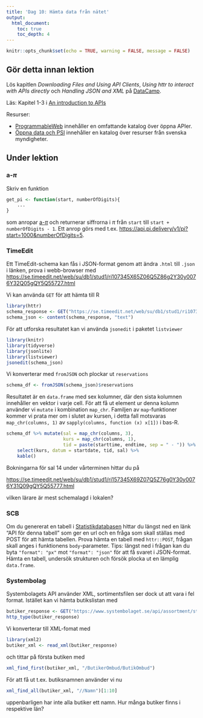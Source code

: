 ```yaml
---
title: 'Dag 10: Hämta data från nätet'
output:
  html_document:
    toc: true
    toc_depth: 4    
---
```

```r
knitr::opts_chunk$set(echo = TRUE, warning = FALSE, message = FALSE)
```
## Gör detta innan lektion

Lös kapitlen *Downloading Files and Using API Clients*, *Using httr to interact with APIs directly* och *Handling JSON and XML* på [DataCamp](https://www.datacamp.com/groups/statistisk-databehandling-vt18).

Läs: Kapitel 1-3 i [An introduction to APIs](https://zapier.com/learn/apis/)

Resurser: 

* [ProgrammableWeb](https://www.programmableweb.com/) innehåller en omfattande katalog över öppna APIer.
* [Öppna data och PSI](https://oppnadata.se/) innehåller en katalog över resurser från svenska myndigheter.

## Under lektion

### a-$\pi$

Skriv en funktion
```r
get_pi <- function(start, numberOfDigits){
    ...
}
```
som anropar [a-$\pi$](https://pi.delivery/#apipi_get) och returnerar siffrorna i $\pi$ från `start` till `start + numberOfDigits - 1`. Ett anrop görs med t.ex. <https://api.pi.delivery/v1/pi?start=1000&numberOfDigits=5>.

### TimeEdit

Ett TimeEdit-schema kan fås i JSON-format genom att ändra `.html` till `.json` i länken, prova i webb-browser med
<https://se.timeedit.net/web/su/db1/stud1/ri107345X65Z06Q5Z86g2Y30y0076Y32Q05gQY5Q55727.html>

Vi kan använda `GET` för att hämta till R

```r
library(httr)
schema_response <- GET("https://se.timeedit.net/web/su/db1/stud1/ri107345X65Z06Q5Z86g2Y30y0076Y32Q05gQY5Q55727.json")
schema_json <- content(schema_response, "text")
```

För att utforska resultatet kan vi använda `jsonedit` i paketet `listviewer`
```r
library(knitr)
library(tidyverse)
library(jsonlite)
library(listviewer)
jsonedit(schema_json)
```

Vi konverterar med `fromJSON` och plockar ut `reservations`
```r
schema_df <- fromJSON(schema_json)$reservations
```

Resultatet är en `data.frame` med sex kolumner, där den sista kolumnen innehåller en vektor i varje cell. För att få ut element ur denna kolumn använder vi `mutate` i kombination `map_chr`. Familjen av `map`-funktioner kommer vi prata mer om i slutet av kursen, i detta fall motsvaras `map_chr(columns, 1)` av `sapply(columns, function (x) x[1])` i bas-R.


```r
schema_df %>% mutate(sal = map_chr(columns, 3), 
                     kurs = map_chr(columns, 1), 
                     tid = paste(starttime, endtime, sep = " - ")) %>% 
    select(kurs, datum = startdate, tid, sal) %>% 
    kable()
```


Bokningarna för sal 14 under vårterminen hittar du på

<https://se.timeedit.net/web/su/db1/stud1/ri157345X69Z07Q5Z76g0Y30y0076Y31Q09gQY5Q55777.html>

vilken lärare är mest schemalagd i lokalen?

### SCB

Om du genererat en tabell i [Statistikdatabasen](http://www.statistikdatabasen.scb.se/) hittar du längst ned en länk "API för denna tabell" som ger en url och en fråga som skall ställas med POST för att hämta tabellen. Prova hämta en tabell med `httr::POST`, frågan skall anges i funktionens `body`-parameter. Tips: längst ned i frågan kan du byta `"format": "px"` mot `"format": "json"` för att få svaret i JSON-format. Hämta en tabell, undersök strukturen och försök plocka ut en lämplig `data.frame`.

### Systembolag

Systembolagets API använder XML, sortimentsfilen ser dock ut att vara i fel format. Istället kan vi hämta butikslistan med
```r
butiker_response <- GET("https://www.systembolaget.se/api/assortment/stores/xml")
http_type(butiker_response)
```

Vi konverterar till XML-fomat med

```r
library(xml2)
butiker_xml <- read_xml(butiker_response)
```
och tittar på första butiken med
```r
xml_find_first(butiker_xml, "/ButikerOmbud/ButikOmbud")
```
För att få ut t.ex. butiksnamnen använder vi nu
```r
xml_find_all(butiker_xml, "//Namn")[1:10]
```

uppenbarligen har inte alla butiker ett namn. Hur många butiker finns i respektive län?




